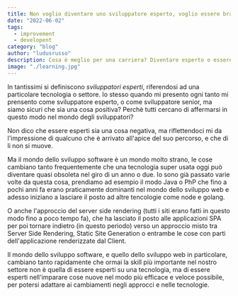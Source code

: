 ```yaml
---
title: Non voglio diventare uno sviluppatore esperto, voglio essere bravo ad imparare!
date: "2022-06-02"
tags:
  - improvement
  - developent
category: "blog"
author: "ludusrusso"
description: Cosa è meglio per una carriera? Diventare esperto o essere bravi ad imparare?
image: "./learning.jpg"
---
```


In tantissimi si definiscono _sviluppatori esperti_, riferendosi ad una particolare tecnologia o settore. Io
stesso quando mi presento ogni tanto mi prensento come sviluppatore esperto, o come sviluppatore senior, ma
siamo sicuri che sia una cosa positiva? Perchè tutti cercano di affermarsi in questo modo nel mondo degli sviluppatori?

Non dico che essere esperti sia una cosa negativa, ma riflettendoci mi da l'impressione
di qualcuno che è arrivato all'apice del suo percorso, e che di li non si muove.

Ma il mondo dello sviluppo software è un mondo molto strano, le cose cambiano tanto frequentemente che una tecnologia
super usata oggi può diventare quasi obsoleta nel giro di un anno o due. Io sono già passato varie volte da questa
cosa, prendiamo ad esempio il modo Java o PhP che fino a pochi anni fa erano praticamente dominanti nel mondo dello sviluppo web
e adesso iniziano a lasciare il posto ad altre tencologie come node e golang.

O anche l'approccio del server side rendering (tutti i siti erano fatti in questo modo fino a poco tempo fa), che ha lasciato
il posto alle applicazioni SPA per poi tornare indietro (in questo periodo) verso un approccio misto tra Server Side Rendering, Static
Site Generation o entrambe le cose con parti dell'applicazione renderizzate dal Client.

Il mondo dello sviluppo software, e quello dello sviluppo web in particolare, cambiano tanto rapidamente che ormai
la skill più importante nel nostro settore non è quella di essere esperti su una tecnologia, ma di essere esperti nell'imparare cose
nuove nel modo più efficace e veloce possibile, per potersi adattare ai cambiamenti negli approcci e nelle tecnologie.
